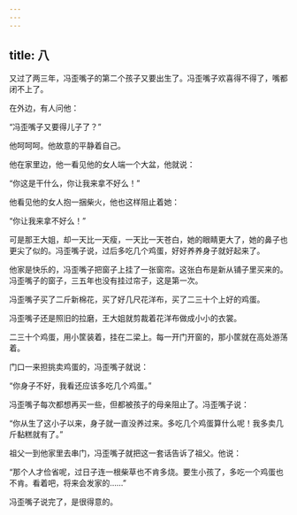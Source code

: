 ```yaml
---
---
---
```

title: 八
---



又过了两三年，冯歪嘴子的第二个孩子又要出生了。冯歪嘴子欢喜得不得了，嘴都闭不上了。

在外边，有人问他：

“冯歪嘴子又要得儿子了？”

他呵呵呵。他故意的平静着自己。

他在家里边，他一看见他的女人端一个大盆，他就说：

“你这是干什么，你让我来拿不好么！”

他看见他的女人抱一捆柴火，他也这样阻止着她：

“你让我来拿不好么！”

可是那王大姐，却一天比一天瘦，一天比一天苍白，她的眼睛更大了，她的鼻子也更尖了似的。冯歪嘴子说，过后多吃几个鸡蛋，好好养养身子就好起来了。

他家是快乐的，冯歪嘴子把窗子上挂了一张窗帘。这张白布是新从铺子里买来的。冯歪嘴子的窗子，三五年也没有挂过帘子，这是第一次。

冯歪嘴子买了二斤新棉花，买了好几尺花洋布，买了二三十个上好的鸡蛋。

冯歪嘴子还是照旧的拉磨，王大姐就剪裁着花洋布做成小小的衣裳。

二三十个鸡蛋，用小筐装着，挂在二梁上。每一开门开窗的，那小筐就在高处游荡着。

门口一来担挑卖鸡蛋的，冯歪嘴子就说：

“你身子不好，我看还应该多吃几个鸡蛋。”

冯歪嘴子每次都想再买一些，但都被孩子的母亲阻止了。冯歪嘴子说：

“你从生了这小子以来，身子就一直没养过来。多吃几个鸡蛋算什么呢！我多卖几斤黏糕就有了。”

祖父一到他家里去串门，冯歪嘴子就把这一套话告诉了祖父。他说：

“那个人才俭省呢，过日子连一根柴草也不肯多烧。要生小孩了，多吃一个鸡蛋也不肯。看着吧，将来会发家的……”

冯歪嘴子说完了，是很得意的。